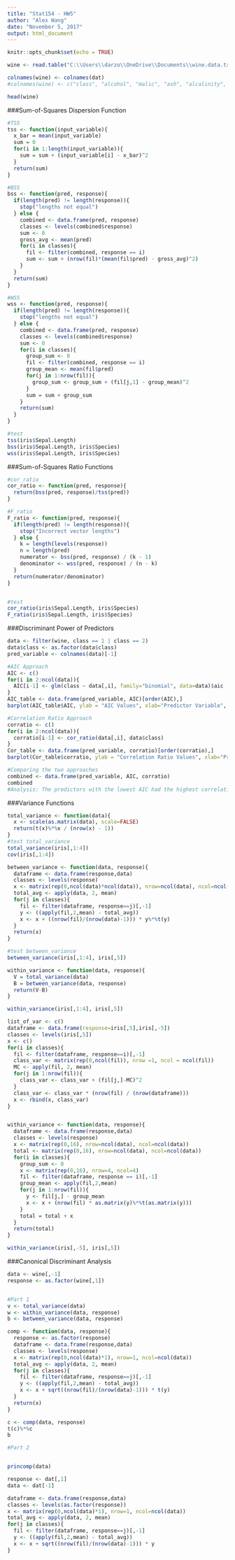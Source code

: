 ```yaml
---
title: "Stat154 - HW5"
author: "Alex Wang"
date: "November 5, 2017"
output: html_document
---
```


```r
knitr::opts_chunk$set(echo = TRUE)
```

```r

wine <- read.table("C:\\Users\\darzo\\OneDrive\\Documents\\wine.data.txt", sep=',')

colnames(wine) <- colnames(dat)
#colnames(wine) <- c("class", "alcohol", "malic", "ash", "alcalinity", "magnesium", "phenols", "flavanoids", "nonflavanoids", "proanthocyanins", "color", "hue", "dilution", "proline")

head(wine)

```

###Sum-of-Squares Dispersion Function

```r

#TSS
tss <- function(input_variable){
  x_bar = mean(input_variable)
  sum = 0
  for(i in 1:length(input_variable)){
    sum = sum + (input_variable[i] - x_bar)^2
  }
  return(sum)
}

#BSS
bss <- function(pred, response){
  if(length(pred) != length(response)){
    stop("lengths not equal")
  } else {
    combined <- data.frame(pred, response)
    classes <- levels(combined$response)
    sum <- 0
    gross_avg <- mean(pred)
    for(i in classes){
      fil <- filter(combined, response == i)
      sum <- sum + (nrow(fil)*(mean(fil$pred) - gross_avg)^2)
    }
  }
  return(sum)
}

#WSS
wss <- function(pred, response){
  if(length(pred) != length(response)){
    stop("lengths not equal")
  } else {
    combined <- data.frame(pred, response)
    classes <- levels(combined$response)
    sum <- 0
    for(i in classes){
      group_sum <- 0
      fil <- filter(combined, response == i)
      group_mean <- mean(fil$pred)
      for(j in 1:nrow(fil)){
        group_sum <- group_sum + (fil[j,1] - group_mean)^2
      }
      sum = sum + group_sum
    }
    return(sum)
  }
}

#test
tss(iris$Sepal.Length)
bss(iris$Sepal.Length, iris$Species)
wss(iris$Sepal.Length, iris$Species)

```

###Sum-of-Squares Ratio Functions

```r

#cor_ratio
cor_ratio <- function(pred, response){
  return(bss(pred, response)/tss(pred))
}

#F_ratio
F_ratio <- function(pred, response){
  if(length(pred) != length(response)){
    stop("Incorrect vector lengths")
  } else {
    k = length(levels(response))
    n = length(pred)
    numerator <- bss(pred, response) / (k - 1)
    denominator <- wss(pred, response) / (n - k)
  }
  return(numerator/denominator)
}


#test
cor_ratio(iris$Sepal.Length, iris$Species)
F_ratio(iris$Sepal.Length, iris$Species)

```

###Discriminant Power of Predictors

```r

data <- filter(wine, class == 1 | class == 2)
data$class <- as.factor(data$class)
pred_variable <- colnames(data)[-1]

#AIC Approach
AIC <- c()
for(i in 2:ncol(data)){
  AIC[i-1] <- glm(class ~ data[,i], family="binomial", data=data)$aic
}
AIC_table <- data.frame(pred_variable, AIC)[order(AIC),]
barplot(AIC_table$AIC, ylab = "AIC Values", xlab="Predictor Variable", main="AIC by Predictor")

#Correlation Ratio Approach
corratio <- c()
for(i in 2:ncol(data)){
  corratio[i-1] <- cor_ratio(data[,i], data$class)
}
Cor_table <- data.frame(pred_variable, corratio)[order(corratio),]
barplot(Cor_table$corratio, ylab = "Correlation Ratio Values", xlab="Predictor Variable", main="Correlation Ratio Values by Predictor")

#Comparing the two approaches
combined <- data.frame(pred_variable, AIC, corratio)
combined
#Analysis: The predictors with the lowest AIC had the highest correlation ratios, whereas the predictors with the highest AIC generally had the lowest correlation ratios

```

###Variance Functions

```r

total_variance <- function(data){
  x <- scale(as.matrix(data), scale=FALSE)
  return(t(x)%*%x / (nrow(x) - 1))
}
#test total_variance
total_variance(iris[,1:4])
cov(iris[,1:4])

between_variance <- function(data, response){
  dataframe <- data.frame(response,data)
  classes <- levels(response)
  x <- matrix(rep(0,ncol(data)*ncol(data)), nrow=ncol(data), ncol=ncol(data))
  total_avg <- apply(data, 2, mean)
  for(j in classes){
    fil <- filter(dataframe, response==j)[,-1]
    y <- ((apply(fil,2,mean) - total_avg))
    x <- x + ((nrow(fil)/(nrow(data)-1))) * y%*%t(y)
  }
  return(x)
}

#test between_variance
between_variance(iris[,1:4], iris[,5])

within_variance <- function(data, response){
  V = total_variance(data)
  B = between_variance(data, response)
  return(V-B)
}

within_variance(iris[,1:4], iris[,5])
```

```r

list_of_var <- c()
dataframe <- data.frame(response=iris[,5],iris[,-5])
classes <- levels(iris[,5])
x <- c()
for(i in classes){
  fil <- filter(dataframe, response==i)[,-1]
  class_var <- matrix(rep(0,ncol(fil)), nrow =1, ncol = ncol(fil))
  MC <- apply(fil, 2, mean)
  for(j in 1:nrow(fil)){
    class_var <- class_var + (fil[j,]-MC)^2
  }
  class_var <- class_var * (nrow(fil) / (nrow(dataframe)))
  x <- rbind(x, class_var)
}



```

```r

within_variance <- function(data, response){
  dataframe <- data.frame(response,data)
  classes <- levels(response)
  x <- matrix(rep(0,16), nrow=ncol(data), ncol=ncol(data))
  total <- matrix(rep(0,16), nrow=ncol(data), ncol=ncol(data))
  for(i in classes){
    group_sum <- 0
    x <- matrix(rep(0,16), nrow=4, ncol=4)
    fil <- filter(dataframe, response == i)[,-1]
    group_mean <- apply(fil,2,mean)
    for(j in 1:nrow(fil)){
      y <- fil[j,] - group_mean
      x <- x + (nrow(fil) * as.matrix(y)%*%t(as.matrix(y)))
    }
    total = total + x
  }
  return(total)
}

within_variance(iris[,-5], iris[,5])

```

###Canonical Discriminant Analysis

```r
data <- wine[,-1]
response <- as.factor(wine[,1])


#Part 1
v <- total_variance(data)
w <- within_variance(data, response)
b <- between_variance(data, response)

comp <- function(data, response){
  response <- as.factor(response)
  dataframe <- data.frame(response,data)
  classes <- levels(response)
  x <- matrix(rep(0,ncol(data)*1), nrow=1, ncol=ncol(data))
  total_avg <- apply(data, 2, mean)
  for(j in classes){
    fil <- filter(dataframe, response==j)[,-1]
    y <- ((apply(fil,2,mean) - total_avg))
    x <- x + sqrt((nrow(fil)/(nrow(data)-1))) * t(y)
  }
  return(x)
}

c <- comp(data, response)
t(c)%*%c
b

#Part 2



```

```r

princomp(data)

```

```r

response <- dat[,1]
data <- dat[-1]

dataframe <- data.frame(response,data)
classes <- levels(as.factor(response))
x <- matrix(rep(0,ncol(data)*1), nrow=1, ncol=ncol(data))
total_avg <- apply(data, 2, mean)
for(j in classes){
  fil <- filter(dataframe, response==j)[,-1]
  y <- ((apply(fil,2,mean) - total_avg))
  x <- x + sqrt((nrow(fil)/(nrow(data)-1))) * y
}

```